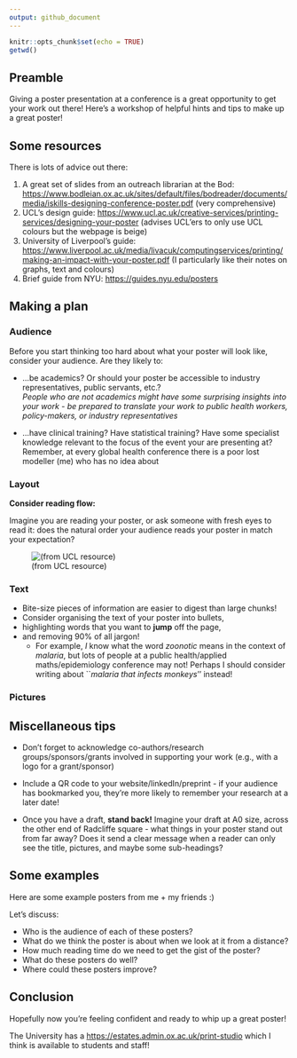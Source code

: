 ```yaml
---
output: github_document
---
```


<!---Note this will remove itself:-->
<!---
permalink: /teaching/how_to_poster
title: How to give a great poster presentation
toc: true
--->

```r
knitr::opts_chunk$set(echo = TRUE)
getwd()
```

## Preamble

Giving a poster presentation at a conference is a great opportunity to get your work out there! Here's a workshop of helpful hints and tips to make up a great poster!

## Some resources

There is lots of advice out there:

1. A great set of slides from an outreach librarian at the Bod: <https://www.bodleian.ox.ac.uk/sites/default/files/bodreader/documents/media/iskills-designing-conference-poster.pdf> (very comprehensive)
2. UCL's design guide: <https://www.ucl.ac.uk/creative-services/printing-services/designing-your-poster> (advises UCL'ers to only use UCL colours but the webpage is beige)
3. University of Liverpool's guide: <https://www.liverpool.ac.uk/media/livacuk/computingservices/printing/making-an-impact-with-your-poster.pdf> (I particularly like their notes on graphs, text and colours)
4. Brief guide from NYU: <https://guides.nyu.edu/posters>

## Making a plan

### Audience

Before you start thinking too hard about what your poster will look like, consider your audience. Are they likely to:

- ...be academics? Or should your poster be accessible to industry representatives, public servants, etc.?  
*People who are not academics might have some surprising insights into your work - be prepared to translate your work to public health workers, policy-makers, or industry representatives*

- ...have clinical training? Have statistical training? Have some specialist knowledge relevant to the focus of the event your are presenting at? Remember, at every global health conference there is a poor lost modeller (me) who has no idea about

### Layout

**Consider reading flow:**

Imagine you are reading your poster, or ask someone with fresh eyes to read it: does the natural order your audience reads your poster in match your expectation?

![(from UCL resource)](how_to_poster_files/figure-gfm/reading_direction.png)

### Text

- Bite-size pieces of information are easier to digest than large chunks! 
- Consider organising the text of your poster into bullets,
- highlighting words that you want to **jump** off the page,
- and removing 90\% of all jargon!
  - For example, *I* know what the word *zoonotic* means in the context of *malaria*, but lots of people at a public health/applied maths/epidemiology conference may not! Perhaps I should consider writing about ``*malaria that infects monkeys*'' instead!

### Pictures



## Miscellaneous tips

- Don't forget to acknowledge co-authors/research groups/sponsors/grants involved in supporting your work (e.g., with a logo for a grant/sponsor)

- Include a QR code to your website/linkedIn/preprint - if your audience has bookmarked you, they're more likely to remember your research at a later date!

- Once you have a draft, **stand back!** Imagine your draft at A0 size, across the other end of Radcliffe square - what things in your poster stand out from far away? Does it send a clear message when a reader can only see the title, pictures, and maybe some sub-headings?

## Some examples

Here are some example posters from me + my friends :)

Let's discuss:

- Who is the audience of each of these posters?
- What do we think the poster is about when we look at it from a distance?
- How much reading time do we need to get the gist of the poster?
- What do these posters do well?
- Where could these posters improve?

## Conclusion

Hopefully now you're feeling confident and ready to whip up a great poster!

The University has a <print studio><https://estates.admin.ox.ac.uk/print-studio> which I think is available to students and staff!





